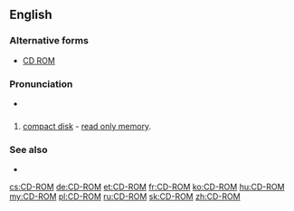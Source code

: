 ==English==
===Alternative forms===
*[[CD ROM]]
===Pronunciation===
* {{IPA|/si.diˈɹɒm/}}

==={{acronym}}===
{{en-noun|sg=[[CD]]-[[ROM]]}}

# [[compact disk]] - [[read only memory]].

===See also===
* {{pedia}}

[[cs:CD-ROM]]
[[de:CD-ROM]]
[[et:CD-ROM]]
[[fr:CD-ROM]]
[[ko:CD-ROM]]
[[hu:CD-ROM]]
[[my:CD-ROM]]
[[pl:CD-ROM]]
[[ru:CD-ROM]]
[[sk:CD-ROM]]
[[zh:CD-ROM]]